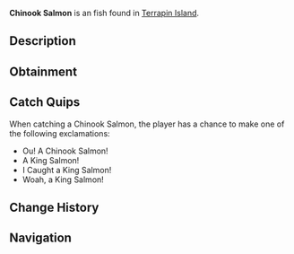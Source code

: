 {{FishInfobox
|image          = Chinook Salmon.png
|rarity         = Unusual
|sea            = First Sea
|location       = [[Terrapin Island]]
|sublocation    = 
|sources        = Fishing Rod
|radar_location = 
|xp             = 100
|weather        = 
|time           = 
|season         = Autumn
|bait           = Minnow
|base_weight    = 40
|base_value     = 230
|weight_range   = 30
|base_chance    = 30
|base_resil     = 50
}}
'''Chinook Salmon''' is an {{Rarity|Unusual}} fish found in [[Terrapin Island]].

== Description ==
{{Description|The Chinook Salmon, also known as King Salmon, are large silver fish with a slightly forked tail and a black mouth. They are highly prized; and are a common target for sport and commercial fishing. The King Salmon are commonly in ocean waters, but during the Autumn they migrate to Terrapin Island to lay eggs.|Bestiary Entry}}

== Obtainment ==
{{Description|Found in the waters of Terrapin Island, and general ocean waters.|Bestiary Hint}}
{{Fish Availability|
Ancient Isle/Algae Hunt
Atlantis/Surrounding Ocean
FischFright/Frightful Pool
Forsaken Shores/Algae Hunt
Golden Tide
LEGO Pool/Studalodon Hunt
Lovestorm/Normal
Lovestorm/Supercharged
Lucky Event/Blarney McBreeze
Lucky Event/O'Mango Goldgrin
Lucky Event/Plumrick O'Luck
Lucky Event/Rowdy McCharm
Lucky Event/Sunny O'Coin
Megalodon Hunt/Eclipse and Weekend
Megalodon Hunt/Normal
Mushgrove Swamp/Algae Hunt
Northern Summit/Surrounding Ocean
Ocean
Ocean/Deep Ocean
Ocean/Harvesters Spike
Ocean/The Arch
Orca Migration/Ancient
Orca Migration/Normal
Roslit Bay/Surrounding Ocean
Snowcap Island/Algae Hunt
Terrapin Island/Olm Cave
Terrapin Island/Surrounding Ocean
Whale Migration/Moby
Whale Migration/Normal
|top_rods      = 
Krampus's Rod\272667.71\357219.49;
Magma Rod\260503.98\341283.9;
Plastic Rod\238989.51\313097.99;
Buddy Bond Rod\177535.06\291006.41;
Leviathan's Fang Rod\155742.7\353876.72;
Trident Rod\135879.06\350275.86;
Fast Rod\148059.66\337675.96;
Flimsy Rod\107635.59\309873.57;
Ethereal Prism Rod\151175.65\255185.83;
Seraphic Rod\143654.21\263718.47;
No-Life Rod\140583.04\279409.31;
Rod Of The Forgotten Fang\134243.49\257270.39;
Free Spirit Rod\129197.24\333051.13;
Challenger's Rod\128386.15\254819.72;
Rod Of The Depths\120191.04\247057.29;
Rod Of The Exalted One\119763.76\248428.94;
Zeus Rod\116286.11\238722.25;
Verdant Shear Rod\113673.89\239862.56;
Blazebringer Rod\110397.54\227557.8;
Depthseeker Rod\104270.63\224117.64;
Avalanche Rod\94016.78\203497.47;
Volcanic Rod\90610.19\188810.58;
Steady Rod\38403.45\71180.71
|recommended   = Ethereal Prism Rod
}}

== Catch Quips ==
When catching a Chinook Salmon, the player has a chance to make one of the following exclamations:
* Ou! A Chinook Salmon!
* A King Salmon!
* I Caught a King Salmon!
* Woah, a King Salmon!

== Change History ==
{{Change History|{{subst:Current Version}}}}

== Navigation ==
{{Fish Navbox|Terrapin Island}}